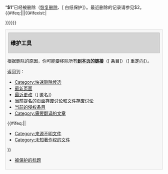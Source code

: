 <div class="plainlinks">
“'''$1'''”已经被删除（[[Special:Undelete/$1|恢复删除]]、[{{fullurl:$1|action=protect}} 白纸保护]）。最近删除的记录请参见$2。
{{#ifeq:{{FULLPAGENAME}}|{{TALKPAGENAME}}||{{#ifexist:{{TALKPAGENAME}}|
{{fmbox
|type=warning
|image=none
|text=
<table class="mw-collapsible mw-collapsed" style="background:transparent; width:100%; margin:0;">
<tr><th style="font-weight:normal; text-align:left;">
[[File:Ambox_warning_pn.svg|40px]]本页存在有一个'''[[{{TALKPAGENAME}}|对话页]]'''（[{{MediaWiki edit talk}} 编辑]·<span class="autotrigger">[{{MediaWiki delete talk}} 删除]</span>）。你可能还需要将它删除。
</th></tr>
<tr><td>
__NOTOC__
{{fmbox warning ruler}}
{{ {{TALKPAGENAME}} }}
{{hideF}}
</td></tr>
</table>
}}}}}}
<div style="margin:2px 0; border:1px solid #d4d4d4; padding:.4em; background-color:#f7f7f7;">
<h2 id="mp-tfp-h2" style="margin:3px; background:#d4d4d4; font-size:120%; font-weight:bold; border:1px solid #a7a7a7; text-align:left; color:#000; padding:0.2em 0.4em">维护工具</h2>
根据删除的原因，你可能要移除所有'''[[Special:WhatLinksHere/$1|到本页的链接]]'''（<span class="plainlinks">[{{fullurl:Special:WhatLinksHere/$1|namespace=0}} 条目]</span>）（<span class="plainlinks">[{{fullurl:Special:WhatLinksHere/$1|hidelinks=1}} 重定向]</span>）。

返回到：

* [[:Category:快速删除候选|Category:快速删除候选]]
* [[Special:Newpages|最新页面]]
* [[Special:Recentchanges|最近更改]]（[{{fullurl:Special:Recentchanges|hideliu=1&hideminor=1}} 匿名]）
* [[:Category:存废讨论|当前提名]]的[[Wikipedia:頁面存廢討論|页面存废讨论]]和[[Wikipedia:档案存废讨论|文件存废讨论]]
* [[Wikipedia:頁面存廢討論/疑似侵權#当前的疑似侵权条目|当前的侵权条目]]
* [[:Category:需要翻译的文章|Category:需要翻译的文章]]
{{#ifeq:{{NAMESPACE}}|{{ns:6}}|
* [[:Category:來源不明檔案|Category:来源不明文件]]
* [[:Category:未知版权的档案|Category:未知著作权的文件]]
}}
* [[Special:Protectedtitles|被保护的标题]]
</div></div>